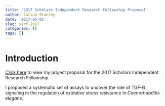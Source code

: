 ```yaml
---
title: '2017 Scholars Independent Research Fellowship Proposal'
author: Julian Stanley 
date: '2017-05-01'
slug: sirf-2017
categories: []
tags: []
---
```


# Introduction

[Click here](https://github.com/julianstanley/julianstanley.com/raw/master/content/resources/SIRF_2017.pdf)
to view my project proposal for the 2017 Scholars Independent Research Fellowship.

I proposed a systematic set of assays to uncover the role of TGF-B signaling in the regulation of oxidative stress resistance in *Caenorhabditis elegans*. 